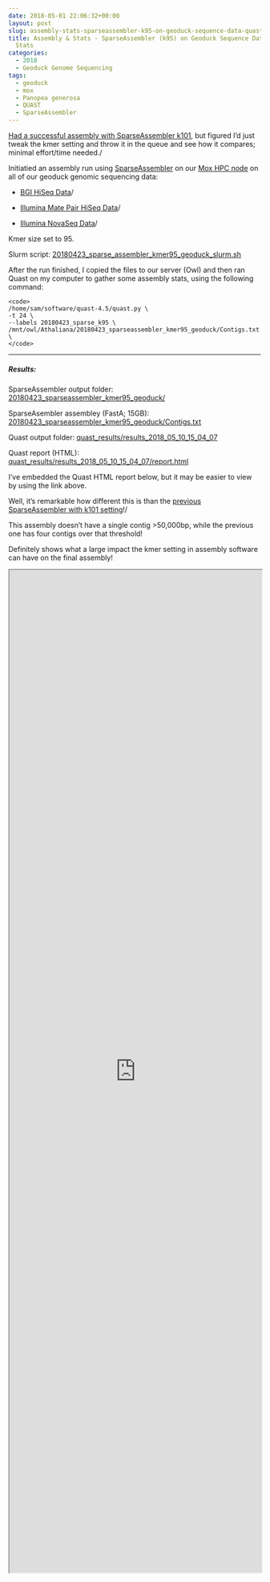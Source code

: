 ```yaml
---
date: 2018-05-01 22:06:32+00:00
layout: post
slug: assembly-stats-sparseassembler-k95-on-geoduck-sequence-data-quast-for-stats
title: Assembly & Stats - SparseAssembler (k95) on Geoduck Sequence Data > Quast for
  Stats
categories:
  - 2018
  - Geoduck Genome Sequencing
tags:
  - geoduck
  - mox
  - Panopea generosa
  - QUAST
  - SparseAssembler
---
```


[Had a successful assembly with SparseAssembler k101](https://robertslab.github.io/sams-notebook/posts/2018/2018-04-05-genome-assembly-sparseassembler-geoduck-genomic-data-kmer101/), but figured I'd just tweak the kmer setting and throw it in the queue and see how it compares; minimal effort/time needed./

Initiatied an assembly run using  [SparseAssembler](https://github.com/yechengxi/SparseAssembler) on our [Mox HPC node](https://github.com/RobertsLab/hyak_mox/wiki) on all of our geoduck genomic sequencing data:





  * [BGI HiSeq Data](https://robertslab.github.io/sams-notebook/posts/2018/2018-03-27-fastqcmultiqc-bgi-geoduck-genome-sequencing-data/)/



  * [Illumina Mate Pair HiSeq Data](https://robertslab.github.io/sams-notebook/posts/2018/2018-04-01-trimgalorefastqcmultiqc-illumina-hiseq-genome-sequencing-data-continued/)/



  * [Illumina NovaSeq Data](https://robertslab.github.io/sams-notebook/posts/2018/2018-01-25-adapter-trimming-and-fastqc-illumina-geoduck-novaseq-data/)/






Kmer size set to 95.

Slurm script: [20180423_sparse_assembler_kmer95_geoduck_slurm.sh](https://owl.fish.washington.edu/Athaliana/20180423_sparseassembler_kmer95_geoduck/20180423_sparse_assembler_kmer95_geoduck_slurm.sh)

After the run finished, I copied the files to our server (Owl) and then ran Quast on my computer to gather some assembly stats, using the following command:


    
    <code>
    /home/sam/software/quast-4.5/quast.py \
    -t 24 \
    --labels 20180423_sparse_k95 \
    /mnt/owl/Athaliana/20180423_sparseassembler_kmer95_geoduck/Contigs.txt \
    </code>





* * *





##### Results:



SparseAssembler output folder: [20180423_sparseassembler_kmer95_geoduck/](https://owl.fish.washington.edu/Athaliana/20180423_sparseassembler_kmer95_geoduck/)

SparseAsembler assembley (FastA; 15GB): [20180423_sparseassembler_kmer95_geoduck/Contigs.txt](https://owl.fish.washington.edu/Athaliana/20180423_sparseassembler_kmer95_geoduck/Contigs.txt)

Quast output folder: [quast_results/results_2018_05_10_15_04_07](https://owl.fish.washington.edu/Athaliana/quast_results/results_2018_05_10_15_04_07/)

Quast report (HTML): [quast_results/results_2018_05_10_15_04_07/report.html](https://owl.fish.washington.edu/Athaliana/quast_results/results_2018_05_10_15_04_07/report.html)

I've embedded the Quast HTML report below, but it may be easier to view by using the link above.

Well, it's remarkable how different this is than the [previous SparseAssembler with k101 setting](https://robertslab.github.io/sams-notebook/posts/2018/2018-04-05-genome-assembly-sparseassembler-geoduck-genomic-data-kmer101/)!/

This assembly doesn't have a single contig >50,000bp, while the previous one has four contigs over that threshold!

Definitely shows what a large impact the kmer setting in assembly software can have on the final assembly!

<iframe src="https://owl.fish.washington.edu/Athaliana/quast_results/results_2018_05_10_15_04_07/report.html" width="100%" height="2000" scrolling="yes"></iframe>

